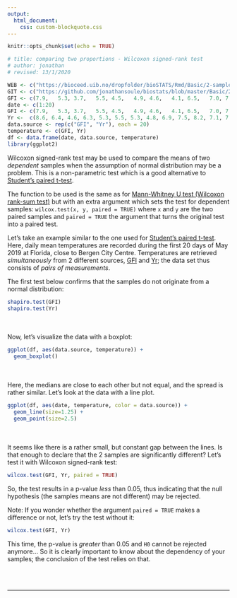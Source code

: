 ```yaml
---
output:
  html_document:
    css: custom-blockquote.css
---
```


```r
knitr::opts_chunk$set(echo = TRUE)

# title: comparing two proportions - Wilcoxon signed-rank test
# author: jonathan
# revised: 13/1/2020 

WEB <- c("https://bioceed.uib.no/dropfolder/bioSTATS/Rmd/Basic/2-sample/wilcoxon.html")
GIT <- c("https://github.com/jonathansoule/biostats/blob/master/Basic/2-sample/wilcoxon.Rmd")
GFI <- c(7.9,	5.3, 3.7,	5.5, 4.5,	4.9, 4.6,	4.1, 6.5,	7.0, 7.2,	6.3, 6.5,	9.2, 12.7, 13.8, 18.3, 14.9, 15.0, 15.6)
date <- c(1:20)
GFI <- c(7.9,	5.3, 3.7,	5.5, 4.5,	4.9, 4.6,	4.1, 6.5,	7.0, 7.2,	6.3, 6.5,	9.2, 12.7, 13.8, 18.3, 14.9, 15.0, 15.6)
Yr <-  c(8.6, 6.4, 4.6, 6.3, 5.3, 5.5, 5.3, 4.8, 6.9, 7.5, 8.2, 7.1, 7.1, 9.8, 13.5, 14.2, 17.9, 15.3, 15.3, 16.1)
data.source <- rep(c("GFI", "Yr"), each = 20)
temperature <- c(GFI, Yr)
df <- data.frame(date, data.source, temperature)
library(ggplot2)
```
Wilcoxon signed-rank test may be used to compare the means of two *dependent* samples when the assumption of normal distribution may be a problem. This is a non-parametric test which is a good alternative to [Student’s paired t-test](http://biostats.w.uib.no/comparing-two-means-students-paired-t-test/){target="_blank"}.

The function to be used is the same as for [Mann-Whitney U test (Wilcoxon rank-sum test)](http://biostats.w.uib.no/comparing-two-means-mann-whitney-u-test/){target="_blank"} but with an extra argument which sets the test for dependent samples: `wilcox.test(x, y, paired = TRUE)` where `x` and `y` are the two paired samples and `paired = TRUE` the argument that turns the original test into a paired test.

Let’s take an example similar to the one used for [Student’s paired t-test](http://biostats.w.uib.no/comparing-two-means-students-paired-t-test/){target="_blank"}. Here, daily mean temperatures are recorded during the first 20 days of May 2019 at Florida, close to Bergen City Centre. Temperatures are retrieved *simultaneously* from 2 different sources,  [GFI](https://veret.gfi.uib.no/){target="_blank"} and [Yr](){target="_blank"}; the data set thus consists of *pairs of measurements*. 

The first test below confirms that the samples do not originate from a normal distribution:
```r
shapiro.test(GFI)
shapiro.test(Yr)
```
<br /><br />
Now, let's visualize the data with a boxplot:
```r
ggplot(df, aes(data.source, temperature)) +
  geom_boxplot()
```
<br /><br />
Here, the medians are close to each other but not equal, and the spread is rather similar. Let's look at the data with a line plot.
```r
ggplot(df, aes(date, temperature, color = data.source)) +
  geom_line(size=1.25) +
  geom_point(size=2.5)
```
<br /><br />
It seems like there is a rather small, but constant gap between the lines. Is that enough to declare that the 2 samples are significantly different? Let's test it with Wilcoxon signed-rank test:

```r
wilcox.test(GFI, Yr, paired = TRUE)
```
So, the test results in a p-value *less* than 0.05, thus indicating that the null hypothesis (the samples means are not different) may be rejected. 

Note: If you wonder whether the argument `paired = TRUE` makes a difference or not, let's try the test without it:
```r
wilcox.test(GFI, Yr)
```
This time, the p-value is *greater* than 0.05 and `H0` cannot be rejected anymore... So it is clearly important to know about the dependency of your samples; the conclusion of the test relies on that.

<br/><br/>

***
<!-- UNCOMMENT TO ACTIVATE
Get the Rmarkdown file corresponding to this page on [GitHub](`r GIT`){target="_blank"}.
-->
